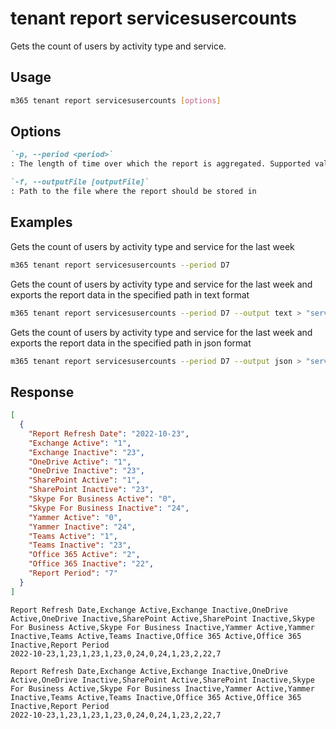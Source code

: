 
# tenant report servicesusercounts

Gets the count of users by activity type and service.

## Usage

```sh
m365 tenant report servicesusercounts [options]
```

## Options

```md defintion-list
`-p, --period <period>`
: The length of time over which the report is aggregated. Supported values `D7,D30,D90,D180`

`-f, --outputFile [outputFile]`
: Path to the file where the report should be stored in
```

<Global />

## Examples

Gets the count of users by activity type and service for the last week

```sh
m365 tenant report servicesusercounts --period D7
```

Gets the count of users by activity type and service for the last week and exports the report data in the specified path in text format

```sh
m365 tenant report servicesusercounts --period D7 --output text > "servicesusercounts.txt"
```

Gets the count of users by activity type and service for the last week and exports the report data in the specified path in json format

```sh
m365 tenant report servicesusercounts --period D7 --output json > "servicesusercounts.json"
```

## Response

<Tabs>
  <TabItem value="json" label="JSON">

  ```json
  [
    {
      "Report Refresh Date": "2022-10-23",
      "Exchange Active": "1",
      "Exchange Inactive": "23",
      "OneDrive Active": "1",
      "OneDrive Inactive": "23",
      "SharePoint Active": "1",
      "SharePoint Inactive": "23",
      "Skype For Business Active": "0",
      "Skype For Business Inactive": "24",
      "Yammer Active": "0",
      "Yammer Inactive": "24",
      "Teams Active": "1",
      "Teams Inactive": "23",
      "Office 365 Active": "2",
      "Office 365 Inactive": "22",
      "Report Period": "7"
    }
  ]
  ```

  </TabItem>
  <TabItem value="text" label="Text">

  ```text
  Report Refresh Date,Exchange Active,Exchange Inactive,OneDrive Active,OneDrive Inactive,SharePoint Active,SharePoint Inactive,Skype For Business Active,Skype For Business Inactive,Yammer Active,Yammer Inactive,Teams Active,Teams Inactive,Office 365 Active,Office 365 Inactive,Report Period
  2022-10-23,1,23,1,23,1,23,0,24,0,24,1,23,2,22,7
  ```

  </TabItem>
  <TabItem value="csv" label="CSV">

  ```csv
  Report Refresh Date,Exchange Active,Exchange Inactive,OneDrive Active,OneDrive Inactive,SharePoint Active,SharePoint Inactive,Skype For Business Active,Skype For Business Inactive,Yammer Active,Yammer Inactive,Teams Active,Teams Inactive,Office 365 Active,Office 365 Inactive,Report Period
  2022-10-23,1,23,1,23,1,23,0,24,0,24,1,23,2,22,7
  ```

  </TabItem>
</Tabs>
